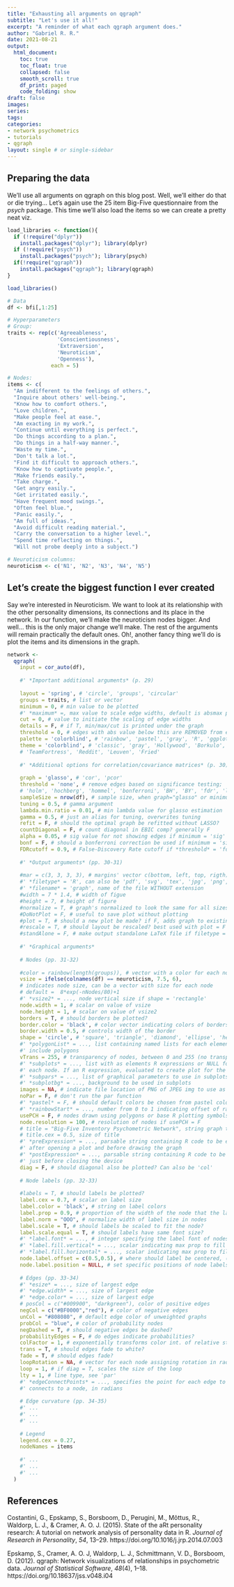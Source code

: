 ```yaml
---
title: "Exhausting all arguments on qgraph"
subtitle: "Let's use it all!"
excerpt: "A reminder of what each qgraph argument does."
author: "Gabriel R. R."
date: 2021-08-21
output: 
  html_document:
    toc: true
    toc_float: true
    collapsed: false
    smooth_scroll: true
    df_print: paged
    code_folding: show
draft: false
images:
series:
tags:
categories:
- network psychometrics
- tutorials
- qgraph
layout: single # or single-sidebar
---
```

## Preparing the data

We'll use all arguments on qgraph on this blog post. Well, we'll either do that
or die trying...
Let's again use the 25 item Big-Five questionnaire from the *psych* package.
This time we'll also load the items so we can create a pretty neat viz.

```r
load_libraries <- function(){
  if (!require("dplyr"))
    install.packages("dplyr"); library(dplyr)
  if (!require("psych"))
    install.packages("psych"); library(psych)
  if(!require("qgraph"))
    install.packages("qgraph"); library(qgraph)
}

load_libraries()

# Data
df <- bfi[,1:25]

# Hyperparameters
# Group:
traits <- rep(c('Agreeableness',
                'Conscientiousness',
                'Extraversion',
                'Neuroticism',
                'Openness'),
              each = 5)

# Nodes:
items <- c(
  "Am indifferent to the feelings of others.",
  "Inquire about others' well-being.",
  "Know how to comfort others.",
  "Love children.",
  "Make people feel at ease.",
  "Am exacting in my work.",
  "Continue until everything is perfect.",
  "Do things according to a plan.",
  "Do things in a half-way manner.",
  "Waste my time.",
  "Don't talk a lot.",
  "Find it difficult to approach others.",
  "Know how to captivate people.",
  "Make friends easily.",
  "Take charge.",
  "Get angry easily.",
  "Get irritated easily.",
  "Have frequent mood swings.",
  "Often feel blue.",
  "Panic easily.",
  "Am full of ideas.",
  "Avoid difficult reading material.",
  "Carry the conversation to a higher level.",
  "Spend time reflecting on things.",
  "Will not probe deeply into a subject.")

# Neuroticism columns:
neuroticism <- c('N1', 'N2', 'N3', 'N4', 'N5')
```

## Let's create the biggest function I ever created
Say we're interested in Neuroticism. We want to look at its relationship with
the other personality dimensions, its connections and its place in the network.
In our function, we'll make the neuroticism nodes bigger. 
And well... this is the only major change we'll make.
The rest of the arguments will remain practically the default ones. Oh!, another
fancy thing we'll do is plot the items and its dimensions in the graph.

```r
network <- 
  qgraph(
    input = cor_auto(df),
    
    #' *Important additional arguments* (p. 29)
    
    layout = 'spring', # 'circle', 'groups', 'circular'
    groups = traits, # list or vector
    minimum = 0, # min value to be plotted
    #' *maximum* =, max value to scale edge widths, default is absmax pcor(x,y)
    cut = 0, # value to initiate the scaling of edge widths
    details = F, # if T, min/max/cut is printed under the graph
    threshold = 0, # edges with abs value below this are REMOVED from estimation
    palette = 'colorblind', # 'rainbow', 'pastel', 'gray', 'R', 'ggplot2'
    theme = 'colorblind', # 'classic', 'gray', 'Hollywood', 'Borkulo', 'gimme',
    # 'TeamFortress', 'Reddit', 'Leuven', 'Fried'
    
    #' *Additional options for correlation/covariance matrices* (p. 30)
    
    graph = 'glasso', # 'cor', 'pcor'
    threshold = 'none', # remove edges based on significance testing; 'sig',
    # 'holm', 'hochberg', 'hommel', 'bonferroni', 'BH', 'BY', 'fdr', 'locfdr'
    sampleSize = nrow(df), # sample size, when graph="glasso" or minimum="sig"
    tuning = 0.5, # gamma argument
    lambda.min.ratio = 0.01, # min lambda value for glasso estimation
    gamma = 0.5, # just an alias for tuning, overwrites tuning
    refit = F, # should the optimal graph be refitted without LASSO?
    countDiagonal = F, # count diagonal in EBIC comp? generally F
    alpha = 0.05, # sig value for not showing edges if minimum = 'sig'
    bonf = F, # should a bonferroni correction be used if minimum = 'sig'?
    FDRcutoff = 0.9, # False-Discovery Rate cutoff if *threshold* = 'fdr'
    
    #' *Output arguments* (pp. 30-31)
    
    #mar = c(3, 3, 3, 3), # margins' vector c(bottom, left, top, rigth)
    #' *filetype* = 'R', can also be 'pdf', 'svg', 'tex', 'jpg', 'png', 'tiff'
    #' *filename* = 'graph', name of the file WITHOUT extension
    #width = 7 * 1.4, # width of figue
    #height = 7, # height of figure
    #normalize = T, # graph's normalized to look the same for all sizes
    #DoNotPlot = F, # useful to save plot without plotting
    #plot = T, # should a new plot be made? if F, adds graph to existing plot
    #rescale = T, # should layout be rescaled? best used with plot = F
    #standAlone = F, # make output standalone LaTeX file if filetype = 'tex'
    
    #' *Graphical arguments*
    
    # Nodes (pp. 31-32)
    
    #color = rainbow(length(groups)), # vector with a color for each node
    vsize = ifelse(colnames(df) == neuroticism, 7.5, 6),
    # indicates node size, can be a vector with size for each node
    # default =  8*exp(-nNodes/80)+1
    #' *vsize2* = ..., node vertical size if shape = 'rectangle'
    node.width = 1, # scalar on value of vsize
    node.height = 1, # scalar on value of vsize2
    borders = T, # should borders be plotted?
    border.color = 'black', # color vector indicating colors of borders
    border.width = 0.5, # controls width of the border
    shape = 'circle', # 'square', 'triangle', 'diamond', 'ellipse', 'heart'
    #' *polygonList* = ..., list containing named lists for each element to
    #' include polygons
    vTrans = 255, # transparency of nodes, between 0 and 255 (no transparency)
    #' *subplots* = ..., list with as elements R expressions or NULL for 
    #' each node. If an R expression, evaluated to create plot for the node.
    #' *subpars* = ..., list of graphical parameters to use in subplots
    #' *subplotbg* = ..., background to be used in subplots
    images = NA, # indicate file location of PNG of JPEG img to use as nodes
    noPar = F, # don't run the par function
    #' *pastel* = F, # should default colors be chosen from pastel colors?
    #' *rainbowStart* = ..., number from 0 to 1 indicating offset of rainbow
    usePCH = F, # nodes drawn using polygons or base R plotting symbols?
    node.resolution = 100, # resolution of nodes if usePCH = F
    # title = "Big-Five Inventory Psychometric Network", string graph title
    # title.cex = 0.5, size of title
    #' *preExpression* = ..., parsable string containing R code to be evaluated
    #' after opening a plot and before drawing the graph
    #' *postExpression* = ..., parsable string containing R code to be evaluated
    #' just before closing the device
    diag = F, # should diagonal also be plotted? Can also be 'col'
    
    # Node labels (pp. 32-33)
    
    #labels = T, # should labels be plotted?
    label.cex = 0.7, # scalar on label size
    label.color = 'black', # string on label colors
    label.prop = 0.9, # proportion of the width of the node that the label scales
    label.norm = "OOO", # normalize width of label size in nodes
    label.scale = T, # should labels be scaled to fit the node?
    label.scale.equal = T, # should labels have same font size?
    #' *label.font* = ..., # integer specifying the label font of nodes
    #' *label.fill.vertical* = ..., scalar indicating max prop to fill a node
    #' *label.fill.horizontal* = ..., scalar indicating max prop to fill a node
    node.label.offset = c(0.5,0.5), # where should label be centered, (x, y)
    node.label.position = NULL, # set specific positions of node labels
    
    # Edges (pp. 33-34)
    #' *esize* = ..., size of largest edge
    #' *edge.width* = ..., size of largest edge
    #' *edge.color* = ..., size of largest edge
    # posCol = c("#009900", "darkgreen"), color of positive edges
    negCol = c("#BF0000","red"), # color of negative edges
    unCol = "#808080", # default edge color of unweighted graphs
    probCol = "blue", # color of probability nodes
    negDashed = T, # should negative edges be dashed?
    probabilityEdges = F, # do edges indicate probabilities?
    colFactor = 1, # exponentially transforms color int. of relative strength 1
    trans = T, # should edges fade to white?
    fade = T, # should edges fade?
    loopRotation = NA, # vector for each node assigning rotation in radians
    loop = 1, # if diag = T, scales the size of the loop
    lty = 1, # line type, see 'par'
    #' *edgeConnectPoints* = ..., specifies the point for each edge to which it 
    #' connects to a node, in radians
    
    # Edge curvature (pp. 34-35)
    #' ...
    #' ...
    #' ...
    
    # Legend
    legend.cex = 0.27,
    nodeNames = items
    
    #' ...
    #' ...
    #' ...
  )
```

## References
Costantini, G., Epskamp, S., Borsboom, D., Perugini, M., Mõttus, R., Waldorp, 
L. J., & Cramer, A. O. J. (2015). State of the aRt personality research: 
A tutorial on network analysis of personality data in R. 
*Journal of Research in Personality*, *54*, 13–29. 
https://doi.org/10.1016/j.jrp.2014.07.003

Epskamp, S., Cramer, A. O. J, Waldorp, L. J., Schmittmann, V. D., Borsboom, D. 
(2012). qgraph: Network visualizations of relationships in psychometric data. 
*Journal of Statistical Software*, *48*(4), 1–18. 
https://doi.org/10.18637/jss.v048.i04 

